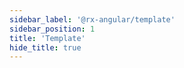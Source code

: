 ```yaml
---
sidebar_label: '@rx-angular/template'
sidebar_position: 1
title: 'Template'
hide_title: true
---
```



<Readme />

<!-- Workaround for generating table of contents -->
<!-- See https://github.com/facebook/docusaurus/issues/3915#issuecomment-896193142 -->

